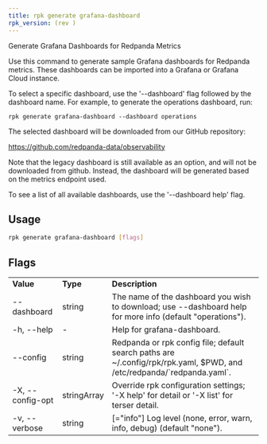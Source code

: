 ```yaml
---
title: rpk generate grafana-dashboard
rpk_version: (rev )
---
```


Generate Grafana Dashboards for Redpanda Metrics

Use this command to generate sample Grafana dashboards for Redpanda metrics.
These dashboards can be imported into a Grafana or Grafana Cloud instance.

To select a specific dashboard, use the '--dashboard' flag followed by the
dashboard name. For example, to generate the operations dashboard, run:

    rpk generate grafana-dashboard --dashboard operations

The selected dashboard will be downloaded from our GitHub repository:

https://github.com/redpanda-data/observability

Note that the legacy dashboard is still available as an option, and will not be
downloaded from github. Instead, the dashboard will be generated based on the
metrics endpoint used.

To see a list of all available dashboards, use the '--dashboard help' flag.

## Usage

```bash
rpk generate grafana-dashboard [flags]
```

## Flags

<table>
  <tbody>
    <tr>
      <td>
        <strong>Value</strong>
      </td>
      <td>
        <strong>Type</strong>
      </td>
      <td>
        <strong>Description</strong>
      </td>
    </tr>
    <tr>
      <td>--dashboard</td>
      <td>string</td>
      <td>
        The name of the dashboard you wish to download; use --dashboard help for
        more info (default "operations").
      </td>
    </tr>
    <tr>
      <td>-h, --help</td>
      <td>-</td>
      <td>Help for grafana-dashboard.</td>
    </tr>
    <tr>
      <td>--config</td>
      <td>string</td>
      <td>
        Redpanda or rpk config file; default search paths are
        ~/.config/rpk/rpk.yaml, $PWD, and /etc/redpanda/`redpanda.yaml`.
      </td>
    </tr>
    <tr>
      <td>-X, --config-opt</td>
      <td>stringArray</td>
      <td>
        Override rpk configuration settings; '-X help' for detail or '-X list'
        for terser detail.
      </td>
    </tr>
    <tr>
      <td>-v, --verbose</td>
      <td>string</td>
      <td>
        [="info"] Log level (none, error, warn, info, debug) (default "none").
      </td>
    </tr>
  </tbody>
</table>
